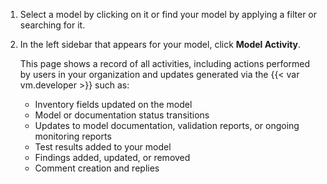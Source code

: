 1. Select a model by clicking on it or find your model by applying a filter or searching for it.

1. In the left sidebar that appears for your model, click **Model Activity**.

    This page shows a record of all activities, including actions performed by users in your organization and updates generated via the {{< var vm.developer >}} such as:

    - Inventory fields updated on the model
    - Model or documentation status transitions
    - Updates to model documentation, validation reports, or ongoing monitoring reports
    - Test results added to your model
    - Findings added, updated, or removed
    - Comment creation and replies